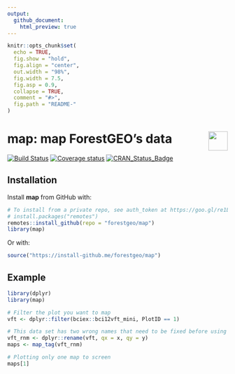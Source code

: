 ```yaml
---
output:
  github_document:
    html_preview: true
---
```


<!-- Don't edit README.md; instead, edit README.Rmd -->

```r
knitr::opts_chunk$set(
  echo = TRUE,
  fig.show = "hold",
  fig.align = "center",
  out.width = "98%",
  fig.width = 7.5, 
  fig.asp = 0.9,
  collapse = TRUE,
  comment = "#>",
  fig.path = "README-"
)
```

# map: map ForestGEO's data <img src="https://i.imgur.com/39pvr4n.png" align="right" height=44 />

[![Build Status](https://travis-ci.org/forestgeo/map.svg?branch=master)](https://travis-ci.org/forestgeo/map)
[![Coverage status](https://codecov.io/gh/forestgeo/map/branch/master/graph/badge.svg)](https://codecov.io/github/forestgeo/map?branch=master)
[![CRAN\_Status\_Badge](http://www.r-pkg.org/badges/version/map)](https://cran.r-project.org/package=map)

## Installation

Install __map__ from GitHub with:

```R
# To install from a private repo, see auth_token at https://goo.gl/re1LFe
# install.packages("remotes")
remotes::install_github(repo = "forestgeo/map")
library(map)
```

Or with:

```R
source("https://install-github.me/forestgeo/map")
```

## Example

```r
library(dplyr)
library(map)

# Filter the plot you want to map
vft <- dplyr::filter(bciex::bci12vft_mini, PlotID == 1)

# This data set has two wrong names that need to be fixed before using map_tag()
vft_rnm <- dplyr::rename(vft, qx = x, qy = y)
maps <- map_tag(vft_rnm)

# Plotting only one map to screen
maps[1]
```

